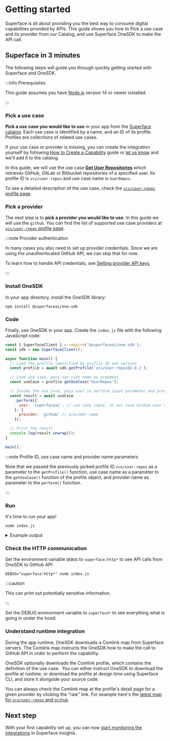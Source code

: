 
# Getting started

Superface is all about providing you the best way to consume digital capabilities provided by APIs. This guide shows you how to Pick a use case and its provider from our Catalog, and use Superface OneSDK to make the API call.

## Superface in 3 minutes

The following steps will guide you through quickly getting started with Superface and OneSDK.

:::info Prerequisites

This guide assumes you have [Node.js](https://nodejs.dev/) version 14 or newer installed.

:::

<div class="count-steps-h3">

### Pick a use case

**Pick a use case you would like to use** in your app from the [Superface catalog](https://superface.ai/catalog). Each use case is identified by a name, and an ID of its profile. Profiles are collections of related use cases.

If your use case or provider is missing, you can create the integration yourself by following [How to Create a Capability](guides/how-to-create.md) guide or [let us know](support) and we'll add it to the catalog.

In this guide, we will use the use case [**Get User Repositories**](https://superface.ai/vcs/user-repos) which retrieves GitHub, GitLab or Bitbucket repositories of a specified user. Its profile ID is `vcs/user-repos` and use case name is `UserRepos`.

To see a detailed description of the use case, check the [`vcs/user-repos` profile page](https://superface.ai/vcs/user-repos).

### Pick a provider

The next step is to **pick a provider you would like to use**. In this guide we will use the `github`. You can find the list of supported use case providers at [`vcs/user-repos` profile page](https://superface.ai/vcs/user-repos).

:::note Provider authentication

In many cases you also need to set up provider credentials. Since we
are using the unauthenticated GitHub API, we can skip that for now.

To learn how to handle API credentials, see [Setting provider API keys](guides/api-keys.md).

:::

### Install OneSDK

In your app directory, install the OneSDK library:

```shell
npm install @superfaceai/one-sdk
```

### Code

Finally, use OneSDK in your app. Create the `index.js` file with the following JavaScript code:

<!-- prettier-ignore-start -->

```js title="index.js"
const { SuperfaceClient } = require('@superfaceai/one-sdk');
const sdk = new SuperfaceClient();

async function main() {
  // Load the profile identified by profile ID and version
  const profile = await sdk.getProfile('vcs/user-repos@2.0.1');

  // Load use case, pass use case name as argument
  const useCase = profile.getUseCase('UserRepos');

  // Invoke the use case, pass user in perform input parameter and provider name in perform options
  const result = await useCase
    .perform({
      user: 'superfaceai', // use case input, in our case GitHub user name
    }, {
      provider: 'github' // provider name
    });

  // Print the result
  console.log(result.unwrap());
}

main();
```

<!-- prettier-ignore-end -->

:::note Profile ID, use case name and provider name parameters

Note that we passed the previously picked profile ID `vcs/user-repos` as a parameter to the `getProfile()` function, use case name as a parameter to the `getUseCase()` function of the profile object, and provider name as parameter to the `perform()` function.

:::

<!--
:::note Profile version

Best practice is to pin your application to the latest version of the profile. By pinning the version you will get consistent output without breaking changes once new major version of the profile is published to Superface registry.

:::
-->

### Run

It's time to run your app!

```shell
node index.js
```

<details>
<summary>Example output</summary>

```
{
  repos: [
    {
      name: 'astexplorer',
      description: 'A web tool to explore the ASTs generated by various parsers.'
    },
    {
      name: 'banking-demo',
      description: 'Demo of Superface banking use-cases'
    },
    {
      name: 'chat-demo',
      description: 'Express server for OAuth flow and examples of messaging use-cases for Discord and Slack'
    },
    {
      name: 'cli',
      description: 'Do not program API integrations! Install them.'
    },
    {
      name: 'demo-ballistic-sombrero',
      description: 'Demo of Koana Islands Weather Alerts provider'
    },
    {
      name: 'demo-koana-islands',
      description: 'Demo of Koana Islands Weather Alerts'
    },
    {
      name: 'demo-winter-beechnut',
      description: 'Demo of an alternative Koana Islands Weather Alerts provider'
    },
    {
      name: 'docs',
      description: 'Superface.ai & Comlink documentation. '
    },
    { name: 'email-demo', description: undefined },
    {
      name: 'example-glitch-email',
      description: 'Glitch example showcasing email failover on SendEmail use case'
    },
    {
      name: 'example-glitch-geocode',
      description: 'Glitch example showcasing Geocode use case'
    },
    {
      name: 'example-glitch-reverse-geocode',
      description: 'Glitch example showcasing ReverseGeocode use case'
    },
    {
      name: 'language-client-vscode',
      description: 'VS Code extension for the Comlink language.'
    },
    { name: 'language-server', description: undefined },
    { name: 'nestjs-appsignal-example', description: undefined },
    {
      name: 'one-sdk-js',
      description: '1️⃣ One Node.js SDK for all the APIs you want to integrate with'
    },
    {
      name: 'parser',
      description: 'Superface profile and map format parser'
    },
    { name: 'passport-twitter-oauth2', description: undefined },
    { name: 'pinterest-demo', description: undefined },
    {
      name: 'profiles',
      description: 'Source repository of public profiles'
    },
    { name: 'release-changelog-action', description: undefined },
    { name: 'resilient-email-tutorial', description: undefined },
    {
      name: 'service-client',
      description: 'Library provides client for superface backend apis.'
    },
    {
      name: 'slack-demo',
      description: 'Demo of chat integrations with Slack'
    },
    {
      name: 'spec',
      description: 'The Comlink Specification. Comlink is a new interface description and integration language build self-integrating applications. '
    },
    {
      name: 'station',
      description: 'Comlink metadata for self-integrating applications.'
    },
    {
      name: 'superdriver',
      description: 'DEPRECATED: The original version of Superface SDK based on ALPS profile and OAS extensions. Do not use.'
    },
    { name: 'superface-cli', description: 'Superface CLI tool' },
    {
      name: 'superface-daily',
      description: 'Personal daily integration tests for Superface CLI and OneSDK'
    },
    {
      name: 'testing',
      description: 'Library to enable easier testing of Superface use cases.'
    }
  ]
}
```

</details>

### Check the HTTP communication

Set the environment variable `DEBUG` to `superface:http*` to see API calls from OneSDK to GitHub API:

```shell
DEBUG="superface:http*" node index.js
```

:::caution

This can print out potentially sensitive information.

:::

Set the DEBUG environment variable to `superface*` to see everything what is going in under the hood.

### Understand runtime integration

During the app runtime, OneSDK downloads a Comlink map from Superface servers. The Comlink map instructs the OneSDK how to make the call to GitHub API in order to perform the capability.

OneSDK optionally downloads the Comlink profile, which contains the definition of the use case.  You can either instruct OneSDK to download the profile at runtime, or download the profile at design time using Superface CLI, and store it alongside your source code.

You can always check the Comlink map at the profile's detail page for a given provider by clicking the "raw" link. For example here's the [latest map for `vcs/user-repos` and `github`](https://superface.ai/raw/vcs/user-repos.github@2.0.suma).

</div>

## Next step

With your first capability set up, you can now [start monitoring the integrations](./guides/integrations-monitoring.mdx) in Superface insights.
